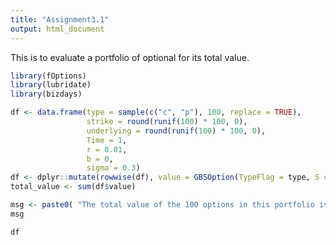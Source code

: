 ```yaml
---
title: "Assignment3.1"
output: html_document
---
```


This is to evaluate a portfolio of optional for its total value.

```r
library(fOptions)
library(lubridate)
library(bizdays)
```

```r
df <- data.frame(type = sample(c("c", "p"), 100, replace = TRUE),
                 strike = round(runif(100) * 100, 0),
                 underlying = round(runif(100) * 100, 0),
                 Time = 1,
                 r = 0.01,
                 b = 0,
                 sigma = 0.3)
df <- dplyr::mutate(rowwise(df), value = GBSOption(TypeFlag = type, S = strike, X = underlying, Time = Time/12, r = r, b = b, sigma = sigma)@price)
total_value <- sum(df$value)

msg <- paste0( "The total value of the 100 options in this portfolio is: ", format(round(total_value, 2), nsmall = 2))
msg

df

```


